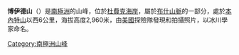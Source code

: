 {{Coord|84|48|S|179|24|W|source:GNIS|display=title}}

'''博伊德山'''（{{lang-en|Mount Boyd}}）是[[南極洲|南極洲]]的山峰，位於[[杜費克海岸|杜費克海岸]]，屬於[[布什山脈|布什山脈]]的一部分，處於[[本內特山|本內特山]]以西6公里，海拔高度2,960米，由[[美國|美國]]探險隊發現和拍攝照片，以冰川學家命名。

{{Antarctica-geo-stub}}
[[Category:南極洲山峰|Category:南極洲山峰]]
